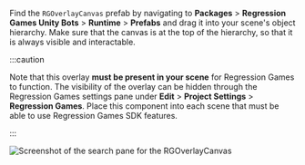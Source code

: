 Find the `RGOverlayCanvas` prefab by navigating to **Packages** > **Regression Games Unity Bots** > **Runtime** > **Prefabs** and
drag it into your scene's object hierarchy. Make sure that the canvas is at the top of the hierarchy, so that it is always
visible and interactable.

:::caution

Note that this overlay **must be present in your scene** for Regression Games to function. The visibility
of the overlay can be hidden through the Regression Games settings pane under **Edit** > **Project Settings** >
**Regression Games**. Place this component into each scene that must be able to use Regression Games SDK features.

:::


![Screenshot of the search pane for the RGOverlayCanvas](./img/add-overlay-to-scene.gif)